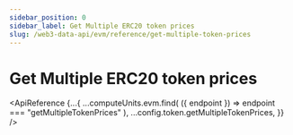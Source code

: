 ```yaml
---
sidebar_position: 0
sidebar_label: Get Multiple ERC20 token prices
slug: /web3-data-api/evm/reference/get-multiple-token-prices
---
```



# Get Multiple ERC20 token prices

<ApiReference
  {...{
    ...computeUnits.evm.find(
      ({ endpoint }) => endpoint === "getMultipleTokenPrices"
    ),
    ...config.token.getMultipleTokenPrices,
  }}
/>
